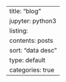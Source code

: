 ---
title: "blog"
jupyter: python3
listing:
  contents: posts
  sort: "data desc"
  type: default
  categories: true
---